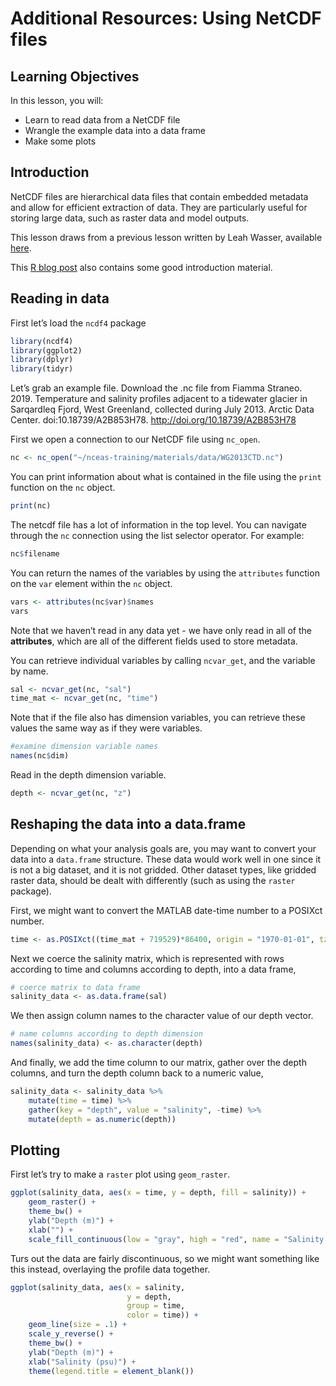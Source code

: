# Additional Resources: Using NetCDF files

## Learning Objectives

In this lesson, you will:

- Learn to read data from a NetCDF file
- Wrangle the example data into a data frame
- Make some plots

## Introduction

NetCDF files are hierarchical data files that contain embedded metadata and allow for efficient extraction of data. They are particularly useful for storing large data, such as raster data and model outputs.

This lesson draws from a previous lesson written by Leah Wasser, available [here](https://nceas.github.io/oss-lessons/spatial-data-gis-law/4-tues-spatial-analysis-in-r.html).

This [R blog post](https://www.r-bloggers.com/a-netcdf-4-in-r-cheatsheet/) also contains some good introduction material.

## Reading in data

First let's load the `ncdf4` package

```r
library(ncdf4)
library(ggplot2)
library(dplyr)
library(tidyr)
```

Let's grab an example file. Download the .nc file from Fiamma Straneo. 2019. Temperature and salinity profiles adjacent to a tidewater glacier in Sarqardleq Fjord, West Greenland, collected during July 2013. Arctic Data Center. doi:10.18739/A2B853H78. [http://doi.org/10.18739/A2B853H78](http://doi.org/10.18739/A2B853H78)

First we open a connection to our NetCDF file using `nc_open`.

```r
nc <- nc_open("~/nceas-training/materials/data/WG2013CTD.nc")
```

You can print information about what is contained in the file using the `print` function on the `nc` object.

```r
print(nc)
```

The netcdf file has a lot of information in the top level. You can navigate through the `nc` connection using the list selector operator. For example:

```r
nc$filename
```

You can return the names of the variables by using the `attributes` function on the `var` element within the `nc` object.

```r
vars <- attributes(nc$var)$names
vars
```

Note that we haven't read in any data yet - we have only read in all of the **attributes**, which are all of the different fields used to store metadata.  

You can retrieve individual variables by calling `ncvar_get`, and the variable by name.

```r
sal <- ncvar_get(nc, "sal")
time_mat <- ncvar_get(nc, "time")
```

Note that if the file also has dimension variables, you can retrieve these values the same way as if they were variables.

```r
#examine dimension variable names
names(nc$dim)
```

Read in the depth dimension variable.

```r
depth <- ncvar_get(nc, "z")
```

## Reshaping the data into a data.frame

Depending on what your analysis goals are, you may want to convert your data into a `data.frame` structure. These data would work well in one since it is not a big dataset, and it is not gridded. Other dataset types, like gridded raster data, should be dealt with differently (such as using the `raster` package). 

First, we might want to convert the MATLAB date-time number to a POSIXct number.

```r
time <- as.POSIXct((time_mat + 719529)*86400, origin = "1970-01-01", tz = "UTC")
```

Next we coerce the salinity matrix, which is represented with rows according to time and columns according to depth, into a data frame,

```r
# coerce matrix to data frame
salinity_data <- as.data.frame(sal) 
```

We then assign column names to the character value of our depth vector.

```r
# name columns according to depth dimension
names(salinity_data) <- as.character(depth) 
```

And finally, we add the time column to our matrix, gather over the depth columns, and turn the depth column back to a numeric value,

```r
salinity_data <- salinity_data %>% 
    mutate(time = time) %>% 
    gather(key = "depth", value = "salinity", -time) %>% 
    mutate(depth = as.numeric(depth))
```

## Plotting

First let's try to make a `raster` plot using `geom_raster`.

```r
ggplot(salinity_data, aes(x = time, y = depth, fill = salinity)) +
    geom_raster() +
    theme_bw() +
    ylab("Depth (m)") +
    xlab("") +
    scale_fill_continuous(low = "gray", high = "red", name = "Salinity (psu)")
```

Turs out the data are fairly discontinuous, so we might want something like this instead, overlaying the profile data together.

```r
ggplot(salinity_data, aes(x = salinity,
                          y = depth,
                          group = time,
                          color = time)) +
    geom_line(size = .1) +
    scale_y_reverse() +
    theme_bw() +
    ylab("Depth (m)") +
    xlab("Salinity (psu)") +
    theme(legend.title = element_blank())
```

